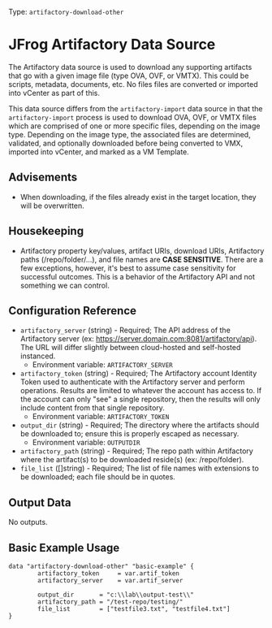 Type: `artifactory-download-other`

# JFrog Artifactory Data Source

The Artifactory data source is used to download any supporting artifacts that go with a given image file (type OVA, OVF, or VMTX). This could be scripts, metadata, documents, etc. No files files are converted or imported into vCenter as part of this.

This data source differs from the `artifactory-import` data source in that the `artifactory-import` process is used to download OVA, OVF, or VMTX files which are comprised of one or more specific files, depending on the image type. Depending on the image type, the associated files are determined, validated, and optionally downloaded before being converted to VMX, imported into vCenter, and marked as a VM Template.


## Advisements
* When downloading, if the files already exist in the target location, they will be overwritten.


## Housekeeping
* Artifactory property key/values, artifact URIs, download URIs, Artifactory paths (/repo/folder/...), and file names are **CASE SENSITIVE**. There are a few exceptions, however, it's best to assume case sensitivity for successful outcomes. This is a behavior of the Artifactory API and not something we can control.


## Configuration Reference

- `artifactory_server` (string) - Required; The API address of the Artifactory server (ex: https://server.domain.com:8081/artifactory/api). The URL will differ slightly between cloud-hosted and self-hosted instanced.
    * Environment variable: `ARTIFACTORY_SERVER`
- `artifactory_token` (string) - Required; The Artifactory account Identity Token used to authenticate with the Artifactory server and perform operations. Results are limited to whatever the account has access to. If the account can only "see" a single repository, then the results will only include content from that single repository.
    * Environment variable: `ARTIFACTORY_TOKEN`
- `output_dir` (string) - Required; The directory where the artifacts should be downloaded to; ensure this is properly escaped as necessary.
    * Environment variable: `OUTPUTDIR`
- `artifactory_path` (string) - Required; The repo path within Artifactory where the artifact(s) to be downloaded reside(s) (ex: /repo/folder).
- `file_list` ([]string) - Required; The list of file names with extensions to be downloaded; each file should be in quotes.


## Output Data

No outputs.


## Basic Example Usage

```hcl
data "artifactory-download-other" "basic-example" {
		artifactory_token     = var.artif_token  
		artifactory_server    = var.artif_server

		output_dir       = "c:\\lab\\output-test\\"
		artifactory_path = "/test-repo/testing/"
		file_list        = ["testfile3.txt", "testfile4.txt"]
}
```



